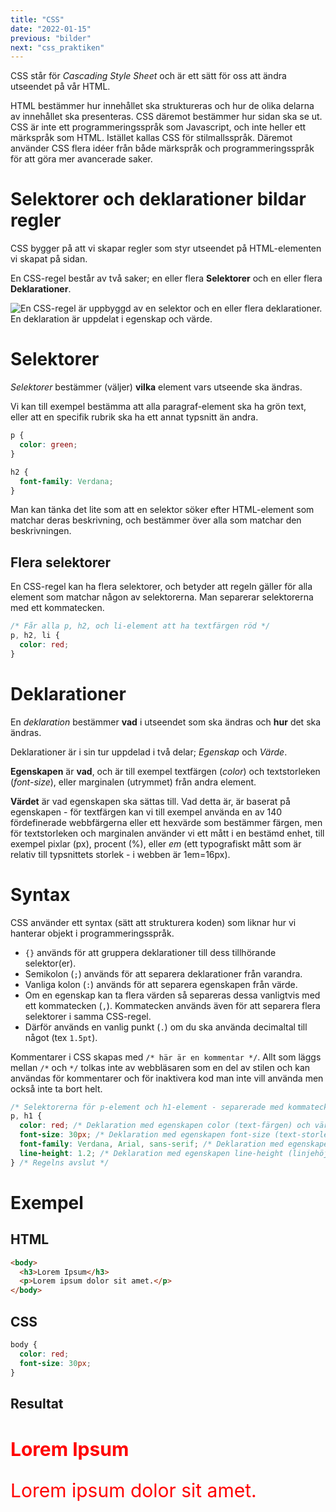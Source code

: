 ```yaml
---
title: "CSS"
date: "2022-01-15"
previous: "bilder"
next: "css_praktiken"
---
```


CSS står för *Cascading Style Sheet* och är ett sätt för oss att ändra utseendet på vår HTML.

HTML bestämmer hur innehållet ska struktureras och hur de olika delarna av innehållet ska presenteras. CSS däremot bestämmer hur sidan ska se ut. CSS är inte ett programmeringsspråk som Javascript, och inte heller ett märkspråk som HTML. Istället kallas CSS för stilmallsspråk. Däremot använder CSS flera idéer från både märkspråk och programmeringsspråk för att göra mer avancerade saker.

# Selektorer och deklarationer bildar regler

CSS bygger på att vi skapar regler som styr utseendet på HTML-elementen vi skapat på sidan.

En CSS-regel består av två saker; en eller flera **Selektorer** och en eller flera **Deklarationer**.

![En CSS-regel är uppbyggd av en selektor och en eller flera deklarationer. En deklaration är uppdelat i egenskap och värde.](css_deklaration.png)

# Selektorer

*Selektorer* bestämmer (väljer) **vilka** element vars utseende ska ändras.

Vi kan till exempel bestämma att alla paragraf-element ska ha grön text, eller att en specifik rubrik ska ha ett annat typsnitt än andra.

```css
p {
  color: green;
}

h2 {
  font-family: Verdana;
}
```


Man kan tänka det lite som att en selektor söker efter HTML-element som matchar deras beskrivning, och bestämmer över alla som matchar den beskrivningen.

## Flera selektorer

En CSS-regel kan ha flera selektorer, och betyder att regeln gäller för alla element som matchar någon av selektorerna. Man separerar selektorerna med ett kommatecken.

```css
/* Får alla p, h2, och li-element att ha textfärgen röd */
p, h2, li {
  color: red;
}
```


# Deklarationer

En *deklaration* bestämmer **vad** i utseendet som ska ändras och **hur** det ska ändras.

Deklarationer är i sin tur uppdelad i två delar; *Egenskap* och *Värde*.

**Egenskapen** är **vad**, och är till exempel textfärgen (*color*) och textstorleken (*font-size*), eller marginalen (utrymmet) från andra element.

**Värdet** är vad egenskapen ska sättas till. Vad detta är, är baserat på egenskapen - för textfärgen kan vi till exempel använda en av 140 fördefinerade webbfärgerna eller ett hexvärde som bestämmer färgen, men för textstorleken och marginalen använder vi ett mått i en bestämd enhet, till exempel pixlar (px), procent (%), eller *em* (ett typografiskt mått som är relativ till typsnittets storlek - i webben är 1em=16px).

# Syntax

CSS använder ett syntax (sätt att strukturera koden) som liknar hur vi hanterar objekt i programmeringsspråk.

- `{}` används för att gruppera deklarationer till dess tillhörande selektor(er).
- Semikolon (`;`) används för att separera deklarationer från varandra.
- Vanliga kolon (`:`) används för att separera egenskapen från värde.
- Om en egenskap kan ta flera värden så separeras dessa vanligtvis med ett kommatecken (`,`). Kommatecken används även för att separera flera selektorer i samma CSS-regel.
- Därför används en vanlig punkt (`.`) om du ska använda decimaltal till något (tex `1.5pt`).

<Notice>

Kommentarer i CSS skapas med `/* här är en kommentar */`. Allt som läggs mellan `/*` och `*/` tolkas inte av webbläsaren som en del av stilen och kan användas för kommentarer och för inaktivera kod man inte vill använda men också inte ta bort helt.

</Notice>

```css
/* Selektorerna för p-element och h1-element - separerade med kommatecken för att visa att det är två selektorer */
p, h1 {
  color: red; /* Deklaration med egenskapen color (text-färgen) och värdet red (ett standardvärde för Röd färg) */
  font-size: 30px; /* Deklaration med egenskapen font-size (text-storleken) med värdet 30px (30 pixlar) */
  font-family: Verdana, Arial, sans-serif; /* Deklaration med egenskapen font-family (typsnitt) där värdena är separerade med kommatecken. */
  line-height: 1.2; /* Deklaration med egenskapen line-height (linjehöjd) med värdet 1.2 (en siffra som multipliceras med textens storlek) */
} /* Regelns avslut */
```

# Exempel

## HTML

```html
<body>
  <h3>Lorem Ipsum</h3>
  <p>Lorem ipsum dolor sit amet.</p>
</body>
```

## CSS

```css
body {
  color: red;
  font-size: 30px;
}
```

## Resultat

<div style="color: red; font-size: 30px; text-transform: none; text-align:left;">
<h3 style="color: red; font-size: 30px; text-transform: none; text-align:left;">Lorem Ipsum</h3>
<p>Lorem ipsum dolor sit amet.</p>
</div>